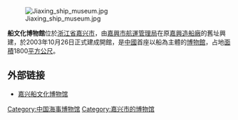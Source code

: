 [[File:Jiaxing_ship_museum.jpg|thumb]]

'''船文化博物館'''位於[[浙江省|浙江省]][[嘉兴市|嘉兴市]]，由[[嘉興市航運管理局|嘉興市航運管理局]]在原[[嘉興造船廠|嘉興造船廠]]的舊址興建，於2003年10月26日正式建成開館，是[[中國|中國]]首座以船為主體的[[博物館|博物館]]，占地[[面積|面積]]1800[[平方公尺|平方公尺]]。

==外部链接==
* [https://web.archive.org/web/20060719235043/http://www.jxgh.gov.cn/cbg1.htm 嘉兴船文化博物馆]
{{Zhejiang-stub}}

[[Category:中国海事博物馆|Category:中国海事博物馆]]
[[Category:嘉兴市的博物馆|Category:嘉兴市的博物馆]]